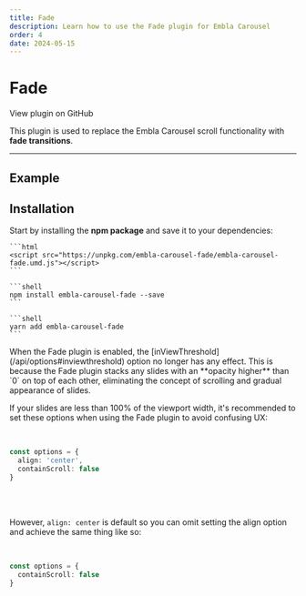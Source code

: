 ```yaml
---
title: Fade
description: Learn how to use the Fade plugin for Embla Carousel
order: 4
date: 2024-05-15
---
```



# Fade

<RepositoryLink to="https://github.com/davidjerleke/embla-carousel/tree/master/packages/embla-carousel-fade">
  View plugin on GitHub
</RepositoryLink>

This plugin is used to replace the Embla Carousel scroll functionality with **fade transitions**.

---

## Example

<Fade />

## Installation

Start by installing the **npm package** and save it to your dependencies:

<Tabs groupId={TABS_PACKAGE_MANAGER.GROUP_ID}>
  <TabsItem tab={TABS_PACKAGE_MANAGER.TABS.CDN}>

    ```html
    <script src="https://unpkg.com/embla-carousel-fade/embla-carousel-fade.umd.js"></script>
    ```

  </TabsItem>
  <TabsItem tab={TABS_PACKAGE_MANAGER.TABS.NPM}>

    ```shell
    npm install embla-carousel-fade --save
    ```

  </TabsItem>
  <TabsItem tab={TABS_PACKAGE_MANAGER.TABS.YARN}>

    ```shell
    yarn add embla-carousel-fade
    ```

  </TabsItem>
</Tabs>

<Admonition type="note">
  When the Fade plugin is enabled, the
  [inViewThreshold](/api/options#inviewthreshold) option no longer has any
  effect. This is because the Fade plugin stacks any slides with an **opacity
  higher** than `0` on top of each other, eliminating the concept of scrolling
  and gradual appearance of slides.
</Admonition>

<Admonition type="warning">

If your slides are less than 100% of the viewport width, it's recommended to set these options when using the Fade plugin to avoid confusing UX:

<br />

```ts
const options = {
  align: 'center',
  containScroll: false
}
```

<br />
<br />

However, `align: center` is default so you can omit setting the align option and achieve the same thing like so:

<br />

```ts
const options = {
  containScroll: false
}
```

</Admonition>
